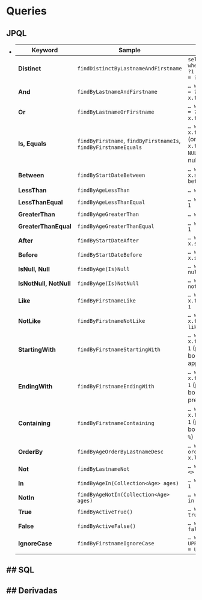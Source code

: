 # Queries

## JPQL
- | Keyword            | Sample                                      | JPQL snippet                                                                 |
|--------------------|---------------------------------------------|------------------------------------------------------------------------------|
| **Distinct**       | `findDistinctByLastnameAndFirstname`        | `select distinct … where x.lastname = ?1 and x.firstname = ?2`               |
| **And**            | `findByLastnameAndFirstname`                | `… where x.lastname = ?1 and x.firstname = ?2`                               |
| **Or**             | `findByLastnameOrFirstname`                 | `… where x.lastname = ?1 or x.firstname = ?2`                                |
| **Is, Equals**     | `findByFirstname`, `findByFirstnameIs`, `findByFirstnameEquals` | `… where x.firstname = ?1` (or `… where x.firstname IS NULL` if argument is null) |
| **Between**        | `findByStartDateBetween`                    | `… where x.startDate between ?1 and ?2`                                      |
| **LessThan**       | `findByAgeLessThan`                         | `… where x.age < ?1`                                                         |
| **LessThanEqual**  | `findByAgeLessThanEqual`                    | `… where x.age <= ?1`                                                        |
| **GreaterThan**    | `findByAgeGreaterThan`                      | `… where x.age > ?1`                                                         |
| **GreaterThanEqual**| `findByAgeGreaterThanEqual`                | `… where x.age >= ?1`                                                        |
| **After**          | `findByStartDateAfter`                      | `… where x.startDate > ?1`                                                   |
| **Before**         | `findByStartDateBefore`                     | `… where x.startDate < ?1`                                                   |
| **IsNull, Null**   | `findByAge(Is)Null`                         | `… where x.age is null`                                                      |
| **IsNotNull, NotNull**| `findByAge(Is)NotNull`                  | `… where x.age is not null`                                                  |
| **Like**           | `findByFirstnameLike`                       | `… where x.firstname like ?1`                                                |
| **NotLike**        | `findByFirstnameNotLike`                    | `… where x.firstname not like ?1`                                            |
| **StartingWith**   | `findByFirstnameStartingWith`               | `… where x.firstname like ?1` (parameter bound with appended `%`)            |
| **EndingWith**     | `findByFirstnameEndingWith`                 | `… where x.firstname like ?1` (parameter bound with prepended `%`)           |
| **Containing**     | `findByFirstnameContaining`                 | `… where x.firstname like ?1` (parameter bound wrapped in `%`)               |
| **OrderBy**        | `findByAgeOrderByLastnameDesc`              | `… where x.age = ?1 order by x.lastname desc`                                |
| **Not**            | `findByLastnameNot`                         | `… where x.lastname <> ?1`                                                   |
| **In**             | `findByAgeIn(Collection<Age> ages)`         | `… where x.age in ?1`                                                        |
| **NotIn**          | `findByAgeNotIn(Collection<Age> ages)`      | `… where x.age not in ?1`                                                    |
| **True**           | `findByActiveTrue()`                        | `… where x.active = true`                                                    |
| **False**          | `findByActiveFalse()`                       | `… where x.active = false`                                                   |
| **IgnoreCase**     | `findByFirstnameIgnoreCase`                 | `… where UPPER(x.firstname) = UPPER(?1)`                                     |

## SQL
- 

## Derivadas
- 